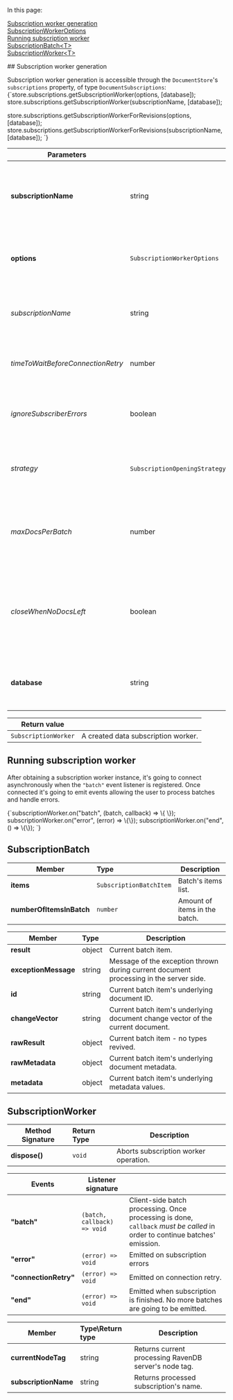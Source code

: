 
<Admonition type="note" title="">

In this page:  

[Subscription worker generation](../../../client-api/data-subscriptions/consumption/api-overview.mdx#subscription-worker-generation)  
[SubscriptionWorkerOptions](../../../client-api/data-subscriptions/consumption/api-overview.mdx#subscriptionworkeroptions)  
[Running subscription worker](../../../client-api/data-subscriptions/consumption/api-overview.mdx#running-subscription-worker)  
[SubscriptionBatch&lt;T&gt;](../../../client-api/data-subscriptions/consumption/api-overview.mdx#subscriptionbatcht)  
[SubscriptionWorker&lt;T&gt;](../../../client-api/data-subscriptions/consumption/api-overview.mdx#subscriptionworkert)  

</Admonition>
## Subscription worker generation

Subscription worker generation is accessible through the `DocumentStore`'s `subscriptions` property, of type `DocumentSubscriptions`:
<TabItem value="subscriptionWorkerGeneration" label="subscriptionWorkerGeneration">
<CodeBlock language="js">
{`store.subscriptions.getSubscriptionWorker(options, [database]);
store.subscriptions.getSubscriptionWorker(subscriptionName, [database]);

store.subscriptions.getSubscriptionWorkerForRevisions(options, [database]);
store.subscriptions.getSubscriptionWorkerForRevisions(subscriptionName, [database]);
`}
</CodeBlock>
</TabItem>

| Parameters | | |
| ------------- | ------------- | ----- |
| **subscriptionName** | string | The subscription's name. This parameter appears in more simple overloads allowing to start processing without creating a `SubscriptionCreationOptions` instance, relying on the default values |
| **options** | `SubscriptionWorkerOptions` | Contains subscription worker, affecting the interaction of the specific worker with the subscription, but does not affect the subscription's definition |
| *subscriptionName* | string | Returns the subscription name passed to the constructor. This name will be used by the server side to identify the subscription in question. |
| *timeToWaitBeforeConnectionRetry* | number | Time to wait before reconnecting, in the case of non-aborting failure during the subscription processing. Default: 5 seconds. |
| *ignoreSubscriberErrors* | boolean | If true, will not abort subscription processing if client code, passed to the `run` function, throws an unhandled exception. Default: false. |
| *strategy* | `SubscriptionOpeningStrategy`(enum) | Sets the way the server will treat current and/or other clients when they will try to connect. See [Workers interplay](how-to-consume-data-subscription#workers-interplay). Default: `OPEN_IF_FREE`. |
| *maxDocsPerBatch* | number | Maximum amount of documents that the server will try sending in a batch. If the server will not find "enough" documents, it won't wait and send the amount it found. Default: 4096. |
| *closeWhenNoDocsLeft* | boolean | If true, it performs an "ad-hoc" operation that processes all possible documents, until the server can't find any new documents to send. An error of type `SubscriptionClosedException` is going to be emitted. Default: false. |
| **database** | string | Name of the database to look for the data subscription. If `null`, the default database configured in DocumentStore will be used. |

| Return value | |
| ------------- | ----- |
| `SubscriptionWorker` | A created data subscription worker.  |


## Running subscription worker

After obtaining a subscription worker instance, it's going to connect asynchronously when the `"batch"` event listener is registered. Once connected it's going to emit events allowing the user to process batches and handle errors.

<TabItem value="subscriptionWorkerRunning" label="subscriptionWorkerRunning">
<CodeBlock language="js">
{`subscriptionWorker.on("batch", (batch, callback) => \{ \});
subscriptionWorker.on("error", (error) => \{\});
subscriptionWorker.on("end", () => \{\});
`}
</CodeBlock>
</TabItem>




## SubscriptionBatch

| Member | Type | Description |
|--------|:-----|-------------| 
| **items** | `SubscriptionBatchItem` | Batch's items list. |
| **numberOfItemsInBatch** | `number` | Amount of items in the batch. |

<Admonition type="info" title="SubscriptionBatchItem" id="subscriptionbatchitem" href="#subscriptionbatchitem">

| Member | Type | Description |
|--------|:-----|-------------| 
| **result** | object | Current batch item. |
| **exceptionMessage** | string | Message of the exception thrown during current document processing in the server side. |
| **id** | string | Current batch item's underlying document ID. |
| **changeVector** | string | Current batch item's underlying document change vector of the current document. |
| **rawResult** | object | Current batch item - no types revived. |
| **rawMetadata** | object | Current batch item's underlying document metadata. |
| **metadata** | object | Current batch item's underlying metadata values. |

</Admonition>



## SubscriptionWorker

<Admonition type="note" title="Methods" id="methods" href="#methods">

| Method Signature| Return Type | Description |
|--------|:-----|-------------| 
| **dispose()** | `void` | Aborts subscription worker operation. |

</Admonition>

<Admonition type="note" title="Events" id="events" href="#events">

| Events | Listener signature | |
| ------------- | ------------- | ----- |
| **"batch"** | `(batch, callback) => void` | Client-side batch processing. Once processing is done, `callback` *must  be called* in order to continue batches' emission. |
| **"error"** | `(error) => void` | Emitted on subscription errors |
| **"connectionRetry"** | `(error) => void` | Emitted on connection retry. |
| **"end"** | `(error) => void` | Emitted when subscription is finished. No more batches are going to be emitted. |

</Admonition>

<Admonition type="note" title="Properties" id="properties" href="#properties">

| Member | Type\Return type | Description |
|--------|:-----|-------------| 
| **currentNodeTag** | string | Returns current processing RavenDB server's node tag. |
| **subscriptionName** | string | Returns processed subscription's name. |

</Admonition>





